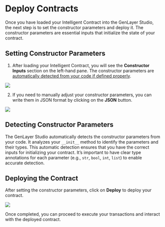 # Deploy Contracts

Once you have loaded your Intelligent Contract into the GenLayer Studio, the next step is to set the constructor parameters and deploy it. The constructor parameters are essential inputs that initialize the state of your contract.

## Setting Constructor Parameters

1. After loading your Intelligent Contract, you will see the **Constructor Inputs** section on the left-hand pane. The constructor parameters are [automatically detected from your code if defined properly](#detecting-constructor-parameters).

<Image src="/constructor-parameter.png" width={700} height={700} />

2. If you need to manually adjust your constructor parameters, you can write them in JSON format by clicking on the **JSON** button.

 
<Image src="/manual-upload.png" width={700} height={700} />

## Detecting Constructor Parameters

The GenLayer Studio automatically detects the constructor parameters from your code. It analyzes your `__init__` method to identify the parameters and their types. This automatic detection ensures that you have the correct inputs for initializing your contract. It’s important to have clear type annotations for each parameter (e.g., `str`, `bool`, `int`, `list`) to enable accurate detection.

## Deploying the Contract

After setting the constructor parameters, click on **Deploy** to deploy your contract.

<Image src="/deploy-constructor-parameter.png" width={700} height={700} />

Once completed, you can proceed to execute your transactions and interact with the deployed contract.
